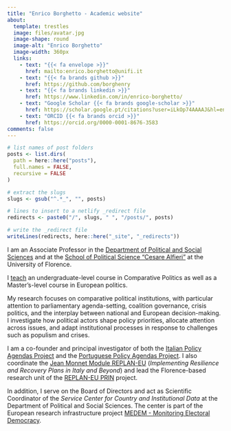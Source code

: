 ```yaml
---
title: "Enrico Borghetto - Academic website"
about:
  template: trestles
  image: files/avatar.jpg
  image-shape: round
  image-alt: "Enrico Borghetto"
  image-width: 360px
  links:
    - text: "{{< fa envelope >}}"
      href: mailto:enrico.borghetto@unifi.it
    - text: "{{< fa brands github >}}"
      href: https://github.com/borghenry
    - text: "{{< fa brands linkedin >}}"
      href: https://www.linkedin.com/in/enrico-borghetto/
    - text: "Google Scholar {{< fa brands google-scholar >}}"
      href: https://scholar.google.pt/citations?user=iLkOp74AAAAJ&hl=en
    - text: "ORCID {{< fa brands orcid >}}"
      href: https://orcid.org/0000-0001-8676-3583
comments: false
---
```


```r
# list names of post folders
posts <- list.dirs(
  path = here::here("posts"),
  full.names = FALSE,
  recursive = FALSE
)

# extract the slugs
slugs <- gsub("^.*_", "", posts)

# lines to insert to a netlify _redirect file
redirects <- paste0("/", slugs, " ", "/posts/", posts)

# write the _redirect file
writeLines(redirects, here::here("_site", "_redirects"))
```

I am an Associate Professor in the [Department of Political and Social Sciences](https://www.dsps.unifi.it/) and at the [School of Political Science "Cesare Alfieri"](https://www.sc-politiche.unifi.it/index.php) at the University of Florence.

I [teach](https://unifi.coursecatalogue.cineca.it/docente-id/689ec947f48d507bfb514310/2025) an undergraduate-level course in Comparative Politics as well as a Master’s-level course in European politics.

My research focuses on comparative political institutions, with particular attention to parliamentary agenda-setting, coalition governance, crisis politics, and the interplay between national and European decision-making. I investigate how political actors shape policy priorities, allocate attention across issues, and adapt institutional processes in response to challenges such as populism and crises.

I am a co-founder and principal investigator of both the [Italian Policy Agendas Project](https://www.comparativeagendas.net/project/italy) and the [Portuguese Policy Agendas Project](https://www.comparativeagendas.net/project/portugal). I also coordinate the [Jean Monnet Module REPLAN-EU](https://www.dsps.unifi.it/p577.html) (*Implementing Resilience and Recovery Plans in Italy and Beyond*) and lead the Florence-based research unit of the [REPLAN-EU PRIN](https://www.replaneuresearch.eu/home-page) project.

In addition, I serve on the Board of Directors and act as Scientific Coordinator of the *Service Center for Country and Institutional Data* at the Department of Political and Social Sciences. The center is part of the European research infrastructure project [MEDEM - Monitoring Electoral Democracy](https://www.medem.eu/).
